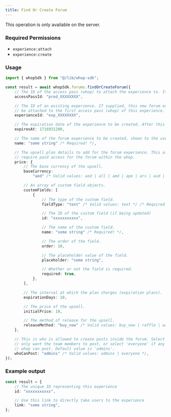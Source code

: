 ```yaml
---
title: Find Or Create Forum
---
```

<Note>This operation is only available on the server.</Note>

### Required Permissions
 - `experience:attach`
 - `experience:create`

### Usage

```typescript
import { whopSdk } from "@/lib/whop-sdk";

const result = await whopSdk.forums.findOrCreateForum({
	// The ID of the access pass (whop) to attach the experience to. It looks like prod_xxxx.
	accessPassId: "prod_XXXXXXXX",

	// The ID of an existing experience. If supplied, this new forum experience will
	// be attached to the first access pass (whop) of this experience. It looks like exp_xxxx.
	experienceId: "exp_XXXXXXXX",

	// The expiration date of the experience to be created. After this timestamp, the experience is deleted.
	expiresAt: 1716931200,

	// The name of the forum experience to be created, shown to the user on the UI.
	name: "some string" /* Required! */,

	// The upsell plan details to add for the forum experience. This allows you to
	// require paid access for the forum within the whop.
	price: {
		// The base currency of the upsell.
		baseCurrency:
			"aed" /* Valid values: aed | all | amd | ape | ars | aud | bam | bgn | bhd | bob | brl | bsd | btc | cad | chf | clp | cop | crc | czk | dkk | dop | dzd | egp | etb | eth | eur | gbp | ghs | gmd | gtq | gyd | hkd | huf | idr | ils | inr | jmd | jod | jpy | kes | khr | krw | kwd | lkr | mad | mdl | mga | mkd | mnt | mop | mur | mxn | myr | nad | ngn | nok | nzd | omr | pen | php | pkr | pln | pyg | qar | ron | rsd | rub | rwf | sar | sek | sgd | thb | tnd | try | ttd | twd | tzs | usd | uyu | uzs | vnd | xcd | xof | zar */,

		// An array of custom field objects.
		customFields: [
			{
				// The type of the custom field.
				fieldType: "text" /* Valid values: text */ /* Required! */,

				// The ID of the custom field (if being updated)
				id: "xxxxxxxxxxx",

				// The name of the custom field.
				name: "some string" /* Required! */,

				// The order of the field.
				order: 10,

				// The placeholder value of the field.
				placeholder: "some string",

				// Whether or not the field is required.
				required: true,
			},
		],

		// The interval at which the plan charges (expiration plans).
		expirationDays: 10,

		// The price of the upsell.
		initialPrice: 10,

		// The method of release for the upsell.
		releaseMethod: "buy_now" /* Valid values: buy_now | raffle | waitlist */,
	},

	// This is who is allowed to create posts inside the forum. Select 'admin' if you
	// only want the team members to post, or select 'everyone' if any member of the
	// whop can post. Default value is 'admins'.
	whoCanPost: "admins" /* Valid values: admins | everyone */,
});

```

### Example output

```typescript
const result = {
	// The unique ID representing this experience
	id: "xxxxxxxxxxx",

	// Use this link to directly take users to the experience
	link: "some string",
};

```
